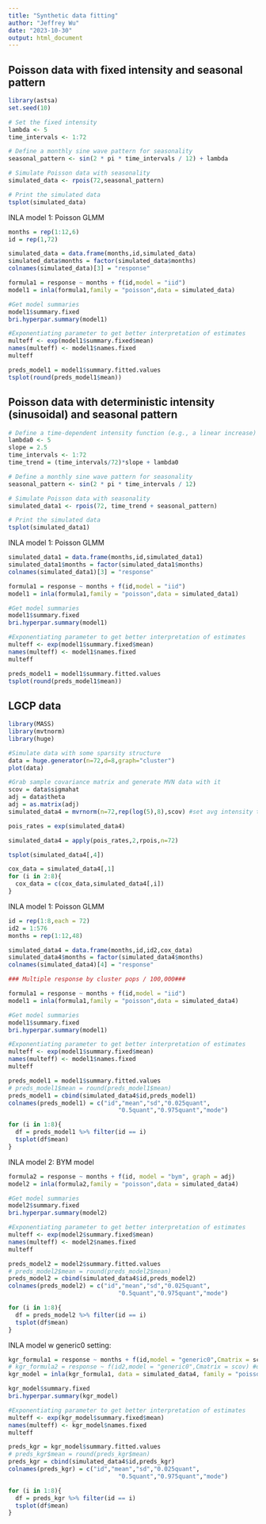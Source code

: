 ```yaml
---
title: "Synthetic data fitting"
author: "Jeffrey Wu"
date: "2023-10-30"
output: html_document
---
```


## Poisson data with fixed intensity and seasonal pattern 

```r
library(astsa)
set.seed(10)

# Set the fixed intensity
lambda <- 5
time_intervals <- 1:72

# Define a monthly sine wave pattern for seasonality
seasonal_pattern <- sin(2 * pi * time_intervals / 12) + lambda

# Simulate Poisson data with seasonality
simulated_data <- rpois(72,seasonal_pattern)

# Print the simulated data
tsplot(simulated_data)
```

INLA model 1: Poisson GLMM

```r
months = rep(1:12,6)
id = rep(1,72)

simulated_data = data.frame(months,id,simulated_data)
simulated_data$months = factor(simulated_data$months)
colnames(simulated_data)[3] = "response"

formula1 = response ~ months + f(id,model = "iid")
model1 = inla(formula1,family = "poisson",data = simulated_data)

#Get model summaries
model1$summary.fixed
bri.hyperpar.summary(model1)

#Exponentiating parameter to get better interpretation of estimates 
multeff <- exp(model1$summary.fixed$mean)
names(multeff) <- model1$names.fixed
multeff

preds_model1 = model1$summary.fitted.values
tsplot(round(preds_model1$mean))
```

## Poisson data with deterministic intensity (sinusoidal) and seasonal pattern 

```r
# Define a time-dependent intensity function (e.g., a linear increase)
lambda0 <- 5
slope = 2.5
time_intervals <- 1:72
time_trend = (time_intervals/72)*slope + lambda0

# Define a monthly sine wave pattern for seasonality
seasonal_pattern <- sin(2 * pi * time_intervals / 12)

# Simulate Poisson data with seasonality
simulated_data1 <- rpois(72, time_trend + seasonal_pattern)

# Print the simulated data
tsplot(simulated_data1)
```

INLA model 1: Poisson GLMM

```r
simulated_data1 = data.frame(months,id,simulated_data1)
simulated_data1$months = factor(simulated_data1$months)
colnames(simulated_data1)[3] = "response"

formula1 = response ~ months + f(id,model = "iid")
model1 = inla(formula1,family = "poisson",data = simulated_data1)

#Get model summaries
model1$summary.fixed
bri.hyperpar.summary(model1)

#Exponentiating parameter to get better interpretation of estimates 
multeff <- exp(model1$summary.fixed$mean)
names(multeff) <- model1$names.fixed
multeff

preds_model1 = model1$summary.fitted.values
tsplot(round(preds_model1$mean))
```

## LGCP data 

```r
library(MASS)
library(mvtnorm)
library(huge)

#Simulate data with some sparsity structure
data = huge.generator(n=72,d=8,graph="cluster")
plot(data)

#Grab sample covariance matrix and generate MVN data with it 
scov = data$sigmahat
adj = data$theta
adj = as.matrix(adj)
simulated_data4 = mvrnorm(n=72,rep(log(5),8),scov) #set avg intensity to 5 

pois_rates = exp(simulated_data4)

simulated_data4 = apply(pois_rates,2,rpois,n=72)

tsplot(simulated_data4[,4])

cox_data = simulated_data4[,1]
for (i in 2:8){
  cox_data = c(cox_data,simulated_data4[,i])
}
```

INLA model 1: Poisson GLMM

```r
id = rep(1:8,each = 72)
id2 = 1:576
months = rep(1:12,48)

simulated_data4 = data.frame(months,id,id2,cox_data)
simulated_data4$months = factor(simulated_data4$months)
colnames(simulated_data4)[4] = "response"

### Multiple response by cluster pops / 100,000###

formula1 = response ~ months + f(id,model = "iid")
model1 = inla(formula1,family = "poisson",data = simulated_data4)

#Get model summaries
model1$summary.fixed
bri.hyperpar.summary(model1)

#Exponentiating parameter to get better interpretation of estimates 
multeff <- exp(model1$summary.fixed$mean)
names(multeff) <- model1$names.fixed
multeff

preds_model1 = model1$summary.fitted.values
# preds_model1$mean = round(preds_model1$mean)
preds_model1 = cbind(simulated_data4$id,preds_model1)
colnames(preds_model1) = c("id","mean","sd","0.025quant",
                               "0.5quant","0.975quant","mode")

for (i in 1:8){
  df = preds_model1 %>% filter(id == i)
  tsplot(df$mean)
}
```

INLA model 2: BYM model

```r
formula2 = response ~ months + f(id, model = "bym", graph = adj) 
model2 = inla(formula2,family = "poisson",data = simulated_data4)

#Get model summaries
model2$summary.fixed
bri.hyperpar.summary(model2)

#Exponentiating parameter to get better interpretation of estimates 
multeff <- exp(model2$summary.fixed$mean)
names(multeff) <- model2$names.fixed
multeff

preds_model2 = model2$summary.fitted.values
# preds_model2$mean = round(preds_model2$mean)
preds_model2 = cbind(simulated_data4$id,preds_model2)
colnames(preds_model2) = c("id","mean","sd","0.025quant",
                               "0.5quant","0.975quant","mode")

for (i in 1:8){
  df = preds_model2 %>% filter(id == i)
  tsplot(df$mean)
}
```

INLA model w generic0 setting: 

```r
kgr_formula1 = response ~ months + f(id,model = "generic0",Cmatrix = scov)
# kgr_formula2 = response ~ f(id2,model = "generic0",Cmatrix = scov) #doesn't work w id2, works for id 
kgr_model = inla(kgr_formula1, data = simulated_data4, family = "poisson")

kgr_model$summary.fixed
bri.hyperpar.summary(kgr_model)

#Exponentiating parameter to get better interpretation of estimates 
multeff <- exp(kgr_model$summary.fixed$mean)
names(multeff) <- kgr_model$names.fixed
multeff

preds_kgr = kgr_model$summary.fitted.values
# preds_kgr$mean = round(preds_kgr$mean)
preds_kgr = cbind(simulated_data4$id,preds_kgr)
colnames(preds_kgr) = c("id","mean","sd","0.025quant",
                               "0.5quant","0.975quant","mode")

for (i in 1:8){
  df = preds_kgr %>% filter(id == i)
  tsplot(df$mean)
}
```